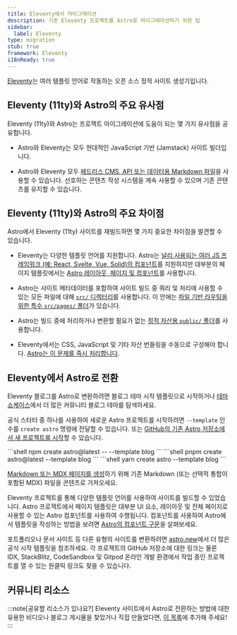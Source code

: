 ```yaml
---
title: Eleventy에서 마이그레이션
description: 기존 Eleventy 프로젝트를 Astro로 마이그레이션하기 위한 팁
sidebar:
  label: Eleventy
type: migration
stub: true
framework: Eleventy
i18nReady: true
---
```



[Eleventy](https://11ty.dev)는 여러 템플릿 언어로 작동하는 오픈 소스 정적 사이트 생성기입니다.

## Eleventy (11ty)와 Astro의 주요 유사점

Eleventy (11ty)와 Astro는 프로젝트 마이그레이션에 도움이 되는 몇 가지 유사점을 공유합니다.

- Astro와 Eleventy는 모두 현대적인 JavaScript 기반 (Jamstack) 사이트 빌더입니다.

- Astro와 Eleventy 모두 [헤드리스 CMS, API 또는 데이터용 Markdown 파일](/ko/guides/data-fetching/)을 사용할 수 있습니다. 선호하는 콘텐츠 작성 시스템을 계속 사용할 수 있으며 기존 콘텐츠를 유지할 수 있습니다.

## Eleventy (11ty)와 Astro의 주요 차이점

Astro에서 Eleventy (11ty) 사이트를 재빌드하면 몇 가지 중요한 차이점을 발견할 수 있습니다.

- Eleventy는 다양한 템플릿 언어를 지원합니다. Astro는 [널리 사용되는 여러 JS 프레임워크 (예: React, Svelte, Vue, Solid)의 컴포넌트](/ko/guides/framework-components/)를 지원하지만 대부분의 페이지 템플릿에서는 [Astro 레이아웃, 페이지 및 컴포넌트](/ko/basics/astro-components/)를 사용합니다.

- Astro는 사이트 메타데이터를 포함하여 사이트 빌드 중 쿼리 및 처리에 사용할 수 있는 모든 파일에 대해 [`src/` 디렉터리](/ko/basics/project-structure/#src)를 사용합니다. 이 안에는 [파일 기반 라우팅을 위한 특수 `src/pages/` 폴더](/ko/basics/astro-pages/)가 있습니다.

- Astro는 빌드 중에 처리하거나 변환할 필요가 없는 [정적 자산용 `public/` 폴더](/ko/basics/project-structure/#public)를 사용합니다.

- Eleventy에서는 CSS, JavaScript 및 기타 자산 번들링을 수동으로 구성해야 합니다. [Astro는 이 문제를 즉시 처리합니다](/ko/concepts/why-astro/#사용하기-쉬움).

## Eleventy에서 Astro로 전환

Eleventy 블로그를 Astro로 변환하려면 블로그 테마 시작 템플릿으로 시작하거나 [테마 쇼케이스](https://astro.build/themes/)에서 더 많은 커뮤니티 블로그 테마를 탐색하세요.

공식 스타터 중 하나를 사용하여 새로운 Astro 프로젝트를 시작하려면 `--template` 인수를 `create astro` 명령에 전달할 수 있습니다. 또는 [GitHub의 기존 Astro 저장소에서 새 프로젝트를 시작](/ko/install-and-setup/#cli-마법사로-설치)할 수 있습니다.

  <PackageManagerTabs>
    <Fragment slot="npm">
    ```shell
    npm create astro@latest -- --template blog
    ```
    </Fragment>
    <Fragment slot="pnpm">
    ```shell
    pnpm create astro@latest --template blog
    ```
    </Fragment>
    <Fragment slot="yarn">
    ```shell
    yarn create astro --template blog
    ```
    </Fragment>
  </PackageManagerTabs>

[Markdown 또는 MDX 페이지를 생성](/ko/guides/markdown-content/)하기 위해 기존 Markdown (또는 선택적 통합이 포함된 MDX) 파일을 콘텐츠로 가져오세요.

Eleventy 프로젝트를 통해 다양한 템플릿 언어를 사용하여 사이트를 빌드할 수 있었습니다. Astro 프로젝트에서 페이지 템플릿은 대부분 UI 요소, 레이아웃 및 전체 페이지로 사용할 수 있는 Astro 컴포넌트를 사용하여 수행됩니다. 컴포넌트를 사용하여 Astro에서 템플릿을 작성하는 방법을 보려면 [Astro의 컴포넌트 구문](/ko/basics/astro-components/)을 살펴보세요.

포트폴리오나 문서 사이트 등 다른 유형의 사이트를 변환하려면 [astro.new](https://astro.new)에서 더 많은 공식 시작 템플릿을 참조하세요. 각 프로젝트의 GitHub 저장소에 대한 링크는 물론 IDX, StackBlitz, CodeSandbox 및 Gitpod 온라인 개발 환경에서 작업 중인 프로젝트를 열 수 있는 원클릭 링크도 찾을 수 있습니다.

## 커뮤니티 리소스

<CardGrid>

  <LinkCard title="이 사이트는 이제 Astro로 구축되었습니다." href="https://aqandrew.com/blog/now-built-with-astro/" description="Eleventy에서 전환한 이유"/>

  <LinkCard title="웹사이트 다시 쓰기: 2025" href="https://www.welchcanavan.com/posts/site-rewrite-2025/" />

</CardGrid>

:::note[공유할 리소스가 있나요?]
Eleventy 사이트에서 Astro로 전환하는 방법에 대한 유용한 비디오나 블로그 게시물을 찾았거나 직접 만들었다면, [이 목록](https://github.com/withastro/docs/edit/main/src/content/docs/en/guides/migrate-to-astro/from-eleventy.mdx)에 추가해 주세요!
:::
